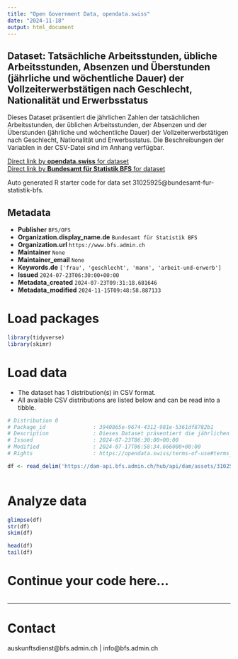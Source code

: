 ```yaml
---
title: "Open Government Data, opendata.swiss"
date: "2024-11-18"
output: html_document
---
```


## Dataset: Tatsächliche Arbeitsstunden, übliche Arbeitsstunden, Absenzen und Überstunden (jährliche und wöchentliche Dauer) der Vollzeiterwerbstätigen nach Geschlecht, Nationalität und Erwerbsstatus

Dieses Dataset präsentiert die jährlichen Zahlen der tatsächlichen Arbeitsstunden, der üblichen Arbeitsstunden, der Absenzen und der Überstunden (jährliche und wöchentliche Dauer) der Vollzeiterwerbstätigen nach Geschlecht, Nationalität und Erwerbsstatus. Die Beschreibungen der Variablen in der CSV-Datei sind im Anhang verfügbar.

[Direct link by **opendata.swiss** for dataset](https://opendata.swiss/de/dataset/tatsachliche-arbeitsstunden-ubliche-arbeitsstunden-absenzen-und-uberstunden-jahrliche-und-woche)<br>
[Direct link by **Bundesamt für Statistik BFS** for dataset](https://www.bfs.admin.ch/asset/de/ts-x-03.02.03.01.02.03)

Auto generated R starter code for data set 31025925@bundesamt-fur-statistik-bfs.

## Metadata

- **Publisher** `BFS/OFS`
- **Organization.display_name.de** `Bundesamt für Statistik BFS`
- **Organization.url** `https://www.bfs.admin.ch`
- **Maintainer** `None`
- **Maintainer_email** `None`
- **Keywords.de** `['frau', 'geschlecht', 'mann', 'arbeit-und-erwerb']`
- **Issued** `2024-07-23T06:30:00+00:00`
- **Metadata_created** `2024-07-23T09:31:18.681646`
- **Metadata_modified** `2024-11-15T09:48:58.887133`


# Load packages

```r

library(tidyverse)
library(skimr)

```

# Load data

-   The dataset has 1 distribution(s) in CSV format.
-   All available CSV distributions are listed below and can be read into a tibble.

```r

# Distribution 0
# Package_id               : 3940865e-9674-4312-981e-5361df8782b1
# Description              : Dieses Dataset präsentiert die jährlichen Zahlen der tatsächlichen Arbeitsstunden, der üblichen Arbeitsstunden, der Absenzen und der Überstunden (jährliche und wöchentliche Dauer) der Vollzeiterwerbstätigen nach Geschlecht, Nationalität und Erwerbsstatus. Die Beschreibungen der Variablen in der CSV-Datei sind im Anhang verfügbar.
# Issued                   : 2024-07-23T06:30:00+00:00
# Modified                 : 2024-07-17T06:58:34.666000+00:00
# Rights                   : https://opendata.swiss/terms-of-use#terms_by_ask

df <- read_delim('https://dam-api.bfs.admin.ch/hub/api/dam/assets/31025942/master')



```

# Analyze data

```r

glimpse(df)
str(df)
skim(df)

head(df)
tail(df)

```

# Continue your code here...

```r

```

------------------------------------------------------------------------

# Contact

auskunftsdienst@bfs.admin.ch | info@bfs.admin.ch
